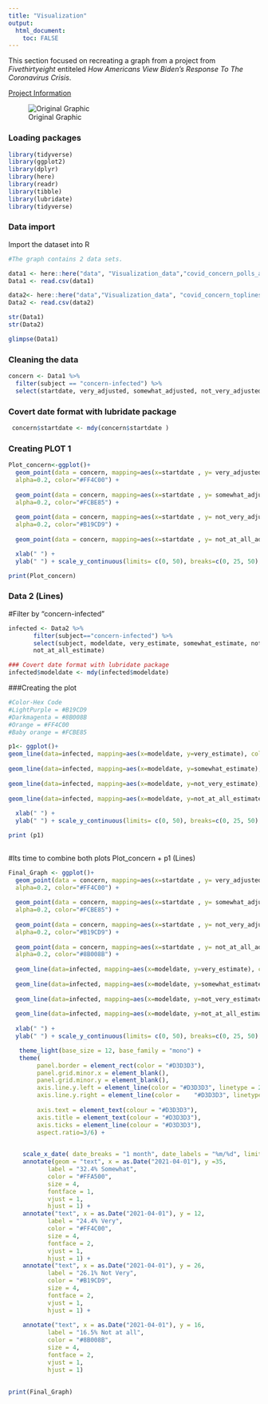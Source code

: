 ```yaml
---
title: "Visualization"
output: 
  html_document:
    toc: FALSE
---
```


This section focused on recreating a graph from a project from *Fivethirtyeight*
 entiteled *How Americans View Biden's Response To The Coronavirus Crisis*. 
 

[Project Information](https://projects.fivethirtyeight.com/coronavirus-polls/)

![Original Graphic](file/original.png) 

### Loading packages
```r
library(tidyverse)
library(ggplot2)
library(dplyr)
library(here)
library(readr)
library(tibble)
library(lubridate)
library(tidyverse)
```

### Data import 
Import the dataset into R 
```r
#The graph contains 2 data sets.

data1 <- here::here("data", "Visualization_data","covid_concern_polls_adjusted.csv")
Data1 <- read.csv(data1)

data2<- here::here("data","Visualization_data", "covid_concern_toplines.csv")
Data2 <- read.csv(data2)

str(Data1)
str(Data2)

glimpse(Data1)

```
### Cleaning the data 
```r
concern <- Data1 %>%
  filter(subject == "concern-infected") %>%
  select(startdate, very_adjusted, somewhat_adjusted, not_very_adjusted,	not_at_all_adjusted)
```
### Covert date format with lubridate package
```r
 concern$startdate <- mdy(concern$startdate )
```
### Creating PLOT 1
```r
Plot_concern<-ggplot()+
  geom_point(data = concern, mapping=aes(x=startdate , y= very_adjusted),  
  alpha=0.2, color="#FF4C00") +
  
  geom_point(data = concern, mapping=aes(x=startdate , y= somewhat_adjusted), 
  alpha=0.2, color="#FCBE85") +
  
  geom_point(data = concern, mapping=aes(x=startdate , y= not_very_adjusted), 
  alpha=0.2, color="#B19CD9") +
  
  geom_point(data = concern, mapping=aes(x=startdate , y= not_at_all_adjusted),   alpha=0.2, color="#8B008B") +

  xlab(" ") + 
  ylab(" ") + scale_y_continuous(limits= c(0, 50), breaks=c(0, 25, 50), labels=c("0", "25", "50%"))

print(Plot_concern)
```

### Data 2 (Lines)
#Filter by "concern-infected"
```r
infected <- Data2 %>%
       filter(subject=="concern-infected") %>%
       select(subject, modeldate, very_estimate, somewhat_estimate, not_very_estimate,
       not_at_all_estimate)

### Covert date format with lubridate package
infected$modeldate <- mdy(infected$modeldate)
```
###Creating the plot
```r
#Color-Hex Code
#LightPurple = #B19CD9
#Darkmagenta = #8B008B
#Orange = #FF4C00
#Baby orange = #FCBE85

p1<- ggplot()+   
geom_line(data=infected, mapping=aes(x=modeldate, y=very_estimate), color="#FF4C00") +
  
geom_line(data=infected, mapping=aes(x=modeldate, y=somewhat_estimate), color="#FCBE85") +
  
geom_line(data=infected, mapping=aes(x=modeldate, y=not_very_estimate), color="#B19CD9") +
  
geom_line(data=infected, mapping=aes(x=modeldate, y=not_at_all_estimate), color="#8B008B") +
  
  xlab(" ") + 
  ylab(" ") + scale_y_continuous(limits= c(0, 50), breaks=c(0, 25, 50), labels=c("0", "25", "50%"))

print (p1)
  
```

#Its time to combine both plots Plot_concern + p1 (Lines)
```r
Final_Graph <- ggplot()+
  geom_point(data = concern, mapping=aes(x=startdate , y= very_adjusted),  
  alpha=0.2, color="#FF4C00") +
  
  geom_point(data = concern, mapping=aes(x=startdate , y= somewhat_adjusted), 
  alpha=0.2, color="#FCBE85") +
  
  geom_point(data = concern, mapping=aes(x=startdate , y= not_very_adjusted), 
  alpha=0.2, color="#B19CD9") +
  
  geom_point(data = concern, mapping=aes(x=startdate , y= not_at_all_adjusted), 
  alpha=0.2, color="#8B008B") +
  
  geom_line(data=infected, mapping=aes(x=modeldate, y=very_estimate), color="#FF4C00") +
  
  geom_line(data=infected, mapping=aes(x=modeldate, y=somewhat_estimate), color="#FCBE85") +
  
  geom_line(data=infected, mapping=aes(x=modeldate, y=not_very_estimate), color="#B19CD9") +
  
  geom_line(data=infected, mapping=aes(x=modeldate, y=not_at_all_estimate), color="#8B008B") +
  
  xlab(" ") + 
  ylab(" ") + scale_y_continuous(limits= c(0, 50), breaks=c(0, 25, 50), labels=c("0", "25", "50%"))+ 

   theme_light(base_size = 12, base_family = "mono") +
   theme(
        panel.border = element_rect(color = "#D3D3D3"),
        panel.grid.minor.x = element_blank(),
        panel.grid.minor.y = element_blank(),  
        axis.line.y.left = element_line(color = "#D3D3D3", linetype = 2),
        axis.line.y.right = element_line(color =    "#D3D3D3", linetype = 2),
        
        axis.text = element_text(colour = "#D3D3D3"),
        axis.title = element_text(colour = "#D3D3D3"),
        axis.ticks = element_line(colour = "#D3D3D3"),
        aspect.ratio=3/6) +
  

    scale_x_date( date_breaks = "1 month", date_labels = "%m/%d", limits= as.Date(c('2020-03-01','2021-04-01')))  +
    annotate(geom = "text", x = as.Date("2021-04-01"), y =35,
           label = "32.4% Somewhat",
           color = "#FFA500",
           size = 4,
           fontface = 1,
           vjust = 1,
           hjust = 1) +
    annotate("text", x = as.Date("2021-04-01"), y = 12, 
           label = "24.4% Very", 
           color = "#FF4C00", 
           size = 4, 
           fontface = 2,
           vjust = 1,
           hjust = 1) +
    annotate("text", x = as.Date("2021-04-01"), y = 26, 
           label = "26.1% Not Very", 
           color = "#B19CD9", 
           size = 4, 
           fontface = 2,
           vjust = 1,
           hjust = 1) +
  
    annotate("text", x = as.Date("2021-04-01"), y = 16, 
           label = "16.5% Not at all", 
           color = "#8B008B", 
           size = 4, 
           fontface = 2,
           vjust = 1,
           hjust = 1)  
  
    
print(Final_Graph) 
```



